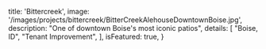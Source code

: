 
  title: 'Bittercreek',
  image: '/images/projects/bittercreek/BitterCreekAlehouseDowntownBoise.jpg',
  description: "One of downtown Boise's most iconic patios",
  details: [
    "Boise, ID",
    "Tenant Improvement",
  ],
  isFeatured: true,
}
